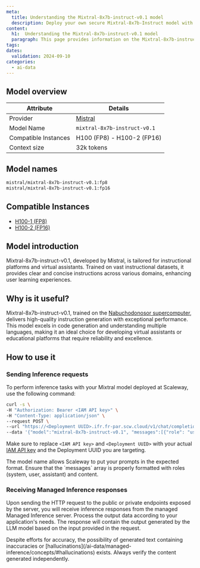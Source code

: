 ```yaml
---
meta:
  title: Understanding the Mixtral-8x7b-instruct-v0.1 model
  description: Deploy your own secure Mixtral-8x7b-Instruct model with Scaleway Managed Inference. Privacy-focused, fully managed.
content:
  h1:  Understanding the Mixtral-8x7b-instruct-v0.1 model
  paragraph: This page provides information on the Mixtral-8x7b-instruct-v0.1 model
tags:
dates:
  validation: 2024-09-10
categories:
  - ai-data
---
```


## Model overview

| Attribute       | Details                            |
|-----------------|------------------------------------|
| Provider        | [Mistral](https://mistral.ai/technology/#models)                         |
| Model Name      | `mixtral-8x7b-instruct-v0.1`       |
| Compatible Instances | H100 (FP8) - H100-2 (FP16)                 |
| Context size | 32k tokens    |

## Model names

```bash
mistral/mixtral-8x7b-instruct-v0.1:fp8
mistral/mixtral-8x7b-instruct-v0.1:fp16
```

## Compatible Instances

- [H100-1 (FP8)](https://www.scaleway.com/en/h100-pcie-try-it-now/)
- [H100-2 (FP16)](https://www.scaleway.com/en/h100-pcie-try-it-now/)

## Model introduction

Mixtral-8x7b-instruct-v0.1, developed by Mistral, is tailored for instructional platforms and virtual assistants.
Trained on vast instructional datasets, it provides clear and concise instructions across various domains, enhancing user learning experiences.

## Why is it useful?

Mixtral-8x7b-instruct-v0.1, trained on the [Nabuchodonosor supercomputer](https://www.scaleway.com/en/ai-supercomputers/), delivers high-quality instruction generation with exceptional performance.
This model excels in code generation and understanding multiple languages, making it an ideal choice for developing virtual assistants or educational platforms that require reliability and excellence.

## How to use it

### Sending Inference requests

To perform inference tasks with your Mixtral model deployed at Scaleway, use the following command:

```bash
curl -s \
-H "Authorization: Bearer <IAM API key>" \
-H "Content-Type: application/json" \
--request POST \
--url "https://<Deployment UUID>.ifr.fr-par.scw.cloud/v1/chat/completions" \
--data '{"model":"mixtral-8x7b-instruct-v0.1", "messages":[{"role": "user","content": "Sing me a song about Scaleway"}], "max_tokens": 200, "top_p": 1, "temperature": 1, "stream": false}'
```

Make sure to replace `<IAM API key>` and `<Deployment UUID>` with your actual [IAM API key](/identity-and-access-management/iam/how-to/create-api-keys/) and the Deployment UUID you are targeting.

<Message type="tip">
  The model name allows Scaleway to put your prompts in the expected format.
</Message>

<Message type="note">
  Ensure that the `messages` array is properly formatted with roles (system, user, assistant) and content.
</Message>

### Receiving Managed Inference responses

Upon sending the HTTP request to the public or private endpoints exposed by the server, you will receive inference responses from the managed Managed Inference server.
Process the output data according to your application's needs. The response will contain the output generated by the LLM model based on the input provided in the request.

<Message type="note">
  Despite efforts for accuracy, the possibility of generated text containing inaccuracies or [hallucinations](/ai-data/managed-inference/concepts/#hallucinations) exists. Always verify the content generated independently.
</Message>
